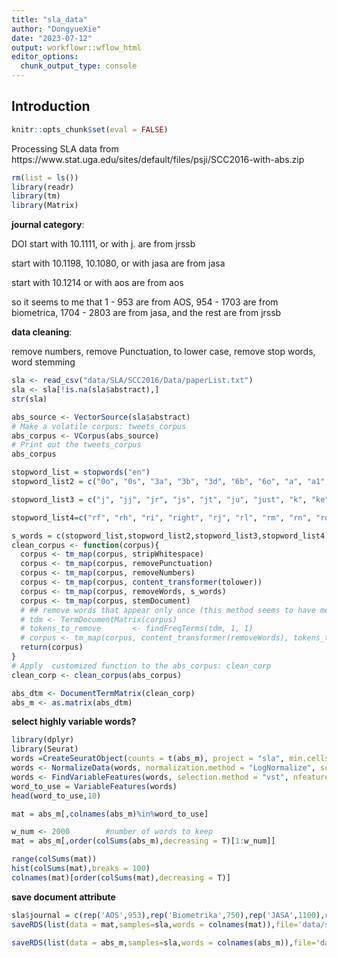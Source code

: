 ```yaml
---
title: "sla_data"
author: "DongyueXie"
date: "2023-07-12"
output: workflowr::wflow_html
editor_options:
  chunk_output_type: console
---
```


## Introduction

```r
knitr::opts_chunk$set(eval = FALSE)
```

Processing SLA data from https://www.stat.uga.edu/sites/default/files/psji/SCC2016-with-abs.zip

```r
rm(list = ls())
library(readr)
library(tm)
library(Matrix)
```

**journal category**:

DOI start with 10.1111, or with j. are from jrssb

start with 10.1198, 10.1080, or with jasa are from jasa

start with 10.1214 or with aos are from aos

so it seems to me that 1 - 953 are from AOS, 954 - 1703 are from biometrica, 1704 - 2803 are from jasa, and the rest are from jrssb

**data cleaning**:

remove numbers, remove Punctuation, to lower case, remove stop words, word stemming 

```r
sla <- read_csv("data/SLA/SCC2016/Data/paperList.txt")
sla <- sla[!is.na(sla$abstract),]
str(sla)

abs_source <- VectorSource(sla$abstract)
# Make a volatile corpus: tweets_corpus
abs_corpus <- VCorpus(abs_source)
# Print out the tweets_corpus
abs_corpus

stopword_list = stopwords("en")
stopword_list2 = c("0o", "0s", "3a", "3b", "3d", "6b", "6o", "a", "a1", "a2", "a3", "a4", "ab", "able", "about", "above", "abst", "ac", "accordance", "according", "accordingly", "across", "act", "actually", "ad", "added", "adj", "ae", "af", "affected", "affecting", "affects", "after", "afterwards", "ag", "again", "against", "ah", "ain", "ain't", "aj", "al", "all", "allow", "allows", "almost", "alone", "along", "already", "also", "although", "always", "am", "among", "amongst", "amoungst", "amount", "an", "and", "announce", "another", "any", "anybody", "anyhow", "anymore", "anyone", "anything", "anyway", "anyways", "anywhere", "ao", "ap", "apart", "apparently", "appear", "appreciate", "appropriate", "approximately", "ar", "are", "aren", "arent", "aren't", "arise", "around", "as", "a's", "aside", "ask", "asking", "associated", "at", "au", "auth", "av", "available", "aw", "away", "awfully", "ax", "ay", "az", "b", "b1", "b2", "b3", "ba", "back", "bc", "bd", "be", "became", "because", "become", "becomes", "becoming", "been", "before", "beforehand", "begin", "beginning", "beginnings", "begins", "behind", "being", "believe", "below", "beside", "besides", "best", "better", "between", "beyond", "bi", "bill", "biol", "bj", "bk", "bl", "bn", "both", "bottom", "bp", "br", "brief", "briefly", "bs", "bt", "bu", "but", "bx", "by", "c", "c1", "c2", "c3", "ca", "call", "came", "can", "cannot", "cant", "can't", "cause", "causes", "cc", "cd", "ce", "certain", "certainly", "cf", "cg", "ch", "changes", "ci", "cit", "cj", "cl", "clearly", "cm", "c'mon", "cn", "co", "com", "come", "comes", "con", "concerning", "consequently", "consider", "considering", "contain", "containing", "contains", "corresponding", "could", "couldn", "couldnt", "couldn't", "course", "cp", "cq", "cr", "cry", "cs", "c's", "ct", "cu", "currently", "cv", "cx", "cy", "cz", "d", "d2", "da", "date", "dc", "dd", "de", "definitely", "describe", "described", "despite", "detail", "df", "di", "did", "didn", "didn't", "different", "dj", "dk", "dl", "do", "does", "doesn", "doesn't", "doing", "don", "done", "don't", "down", "downwards", "dp", "dr", "ds", "dt", "du", "due", "during", "dx", "dy", "e", "e2", "e3", "ea", "each", "ec", "ed", "edu", "ee", "ef", "effect", "eg", "ei", "eight", "eighty", "either", "ej", "el", "eleven", "else", "elsewhere", "em", "empty", "en", "end", "ending", "enough", "entirely", "eo", "ep", "eq", "er", "es", "especially", "est", "et", "et-al", "etc", "eu", "ev", "even", "ever", "every", "everybody", "everyone", "everything", "everywhere", "ex", "exactly", "example", "except", "ey", "f", "f2", "fa", "far", "fc", "few", "ff", "fi", "fifteen", "fifth", "fify", "fill", "find", "fire", "first", "five", "fix", "fj", "fl", "fn", "fo", "followed", "following", "follows", "for", "former", "formerly", "forth", "forty", "found", "four", "fr", "from", "front", "fs", "ft", "fu", "full", "further", "furthermore", "fy", "g", "ga", "gave", "ge", "get", "gets", "getting", "gi", "give", "given", "gives", "giving", "gj", "gl", "go", "goes", "going", "gone", "got", "gotten", "gr", "greetings", "gs", "gy", "h", "h2", "h3", "had", "hadn", "hadn't", "happens", "hardly", "has", "hasn", "hasnt", "hasn't", "have", "haven", "haven't", "having", "he", "hed", "he'd", "he'll", "hello", "help", "hence", "her", "here", "hereafter", "hereby", "herein", "heres", "here's", "hereupon", "hers", "herself", "hes", "he's", "hh", "hi", "hid", "him", "himself", "his", "hither", "hj", "ho", "home", "hopefully", "how", "howbeit", "however", "how's", "hr", "hs", "http", "hu", "hundred", "hy", "i", "i2", "i3", "i4", "i6", "i7", "i8", "ia", "ib", "ibid", "ic", "id", "i'd", "ie", "if", "ig", "ignored", "ih", "ii", "ij", "il", "i'll", "im", "i'm", "immediate", "immediately", "importance", "important", "in", "inasmuch", "inc", "indeed", "index", "indicate", "indicated", "indicates", "information", "inner", "insofar", "instead", "interest", "into", "invention", "inward", "io", "ip", "iq", "ir", "is", "isn", "isn't", "it", "itd", "it'd", "it'll", "its", "it's", "itself", "iv", "i've", "ix", "iy", "iz")

stopword_list3 = c("j", "jj", "jr", "js", "jt", "ju", "just", "k", "ke", "keep", "keeps", "kept", "kg", "kj", "km", "know", "known", "knows", "ko", "l", "l2", "la", "largely", "last", "lately", "later", "latter", "latterly", "lb", "lc", "le", "least", "les", "less", "lest", "let", "lets", "let's", "lf", "like", "liked", "likely", "line", "little", "lj", "ll", "ll", "ln", "lo", "look", "looking", "looks", "los", "lr", "ls", "lt", "ltd", "m", "m2", "ma", "made", "mainly", "make", "makes", "many", "may", "maybe", "me", "mean", "means", "meantime", "meanwhile", "merely", "mg", "might", "mightn", "mightn't", "mill", "million", "mine", "miss", "ml", "mn", "mo", "more", "moreover", "most", "mostly", "move", "mr", "mrs", "ms", "mt", "mu", "much", "mug", "must", "mustn", "mustn't", "my", "myself", "n", "n2", "na", "name", "namely", "nay", "nc", "nd", "ne", "near", "nearly", "necessarily", "necessary", "need", "needn", "needn't", "needs", "neither", "never", "nevertheless", "new", "next", "ng", "ni", "nine", "ninety", "nj", "nl", "nn", "no", "nobody", "non", "none", "nonetheless", "noone", "nor", "normally", "nos", "not", "noted", "nothing", "novel", "now", "nowhere", "nr", "ns", "nt", "ny", "o", "oa", "ob", "obtain", "obtained", "obviously", "oc", "od", "of", "off", "often", "og", "oh", "oi", "oj", "ok", "okay", "ol", "old", "om", "omitted", "on", "once", "one", "ones", "only", "onto", "oo", "op", "oq", "or", "ord", "os", "ot", "other", "others", "otherwise", "ou", "ought", "our", "ours", "ourselves", "out", "outside", "over", "overall", "ow", "owing", "own", "ox", "oz", "p", "p1", "p2", "p3", "page", "pagecount", "pages", "par", "part", "particular", "particularly", "pas", "past", "pc", "pd", "pe", "per", "perhaps", "pf", "ph", "pi", "pj", "pk", "pl", "placed", "please", "plus", "pm", "pn", "po", "poorly", "possible", "possibly", "potentially", "pp", "pq", "pr", "predominantly", "present", "presumably", "previously", "primarily", "probably", "promptly", "proud", "provides", "ps", "pt", "pu", "put", "py", "q", "qj", "qu", "que", "quickly", "quite", "qv", "r", "r2", "ra", "ran", "rather", "rc", "rd", "re", "readily", "really", "reasonably", "recent", "recently", "ref", "refs", "regarding", "regardless", "regards", "related", "relatively", "research", "research-articl", "respectively", "resulted", "resulting", "results")

stopword_list4=c("rf", "rh", "ri", "right", "rj", "rl", "rm", "rn", "ro", "rq", "rr", "rs", "rt", "ru", "run", "rv", "ry", "s", "s2", "sa", "said", "same", "saw", "say", "saying", "says", "sc", "sd", "se", "sec", "second", "secondly", "section", "see", "seeing", "seem", "seemed", "seeming", "seems", "seen", "self", "selves", "sensible", "sent", "serious", "seriously", "seven", "several", "sf", "shall", "shan", "shan't", "she", "shed", "she'd", "she'll", "shes", "she's", "should", "shouldn", "shouldn't", "should've", "show", "showed", "shown", "showns", "shows", "si", "side", "significant", "significantly", "similar", "similarly", "since", "sincere", "six", "sixty", "sj", "sl", "slightly", "sm", "sn", "so", "some", "somebody", "somehow", "someone", "somethan", "something", "sometime", "sometimes", "somewhat", "somewhere", "soon", "sorry", "sp", "specifically", "specified", "specify", "specifying", "sq", "sr", "ss", "st", "still", "stop", "strongly", "sub", "substantially", "successfully", "such", "sufficiently", "suggest", "sup", "sure", "sy", "system", "sz", "t", "t1", "t2", "t3", "take", "taken", "taking", "tb", "tc", "td", "te", "tell", "ten", "tends", "tf", "th", "than", "thank", "thanks", "thanx", "that", "that'll", "thats", "that's", "that've", "the", "their", "theirs", "them", "themselves", "then", "thence", "there", "thereafter", "thereby", "thered", "therefore", "therein", "there'll", "thereof", "therere", "theres", "there's", "thereto", "thereupon", "there've", "these", "they", "theyd", "they'd", "they'll", "theyre", "they're", "they've", "thickv", "thin", "think", "third", "this", "thorough", "thoroughly", "those", "thou", "though", "thoughh", "thousand", "three", "throug", "through", "throughout", "thru", "thus", "ti", "til", "tip", "tj", "tl", "tm", "tn", "to", "together", "too", "took", "top", "toward", "towards", "tp", "tq", "tr", "tried", "tries", "truly", "try", "trying", "ts", "t's", "tt", "tv", "twelve", "twenty", "twice", "two", "tx", "u", "u201d", "ue", "ui", "uj", "uk", "um", "un", "under", "unfortunately", "unless", "unlike", "unlikely", "until", "unto", "uo", "up", "upon", "ups", "ur", "us", "use", "used", "useful", "usefully", "usefulness", "uses", "using", "usually", "ut", "v", "va", "value", "various", "vd", "ve", "ve", "very", "via", "viz", "vj", "vo", "vol", "vols", "volumtype", "vq", "vs", "vt", "vu", "w", "wa", "want", "wants", "was", "wasn", "wasnt", "wasn't", "way", "we", "wed", "we'd", "welcome", "well", "we'll", "well-b", "went", "were", "we're", "weren", "werent", "weren't", "we've", "what", "whatever", "what'll", "whats", "what's", "when", "whence", "whenever", "when's", "where", "whereafter", "whereas", "whereby", "wherein", "wheres", "where's", "whereupon", "wherever", "whether", "which", "while", "whim", "whither", "who", "whod", "whoever", "whole", "who'll", "whom", "whomever", "whos", "who's", "whose", "why", "why's", "wi", "widely", "will", "willing", "wish", "with", "within", "without", "wo", "won", "wonder", "wont", "won't", "words", "world", "would", "wouldn", "wouldnt", "wouldn't", "www", "x", "x1", "x2", "x3", "xf", "xi", "xj", "xk", "xl", "xn", "xo", "xs", "xt", "xv", "xx", "y", "y2", "yes", "yet", "yj", "yl", "you", "youd", "you'd", "you'll", "your", "youre", "you're", "yours", "yourself", "yourselves", "you've", "yr", "ys", "yt", "z", "zero", "zi", "zz")

s_words = c(stopword_list,stopword_list2,stopword_list3,stopword_list4)
clean_corpus <- function(corpus){
  corpus <- tm_map(corpus, stripWhitespace)
  corpus <- tm_map(corpus, removePunctuation)
  corpus <- tm_map(corpus, removeNumbers) 
  corpus <- tm_map(corpus, content_transformer(tolower))
  corpus <- tm_map(corpus, removeWords, s_words)
  corpus <- tm_map(corpus, stemDocument)
  # ## remove words that appear only once (this method seems to have memory issue?)
  # tdm <- TermDocumentMatrix(corpus)
  # tokens_to_remove       <- findFreqTerms(tdm, 1, 1)
  # corpus <- tm_map(corpus, content_transformer(removeWords), tokens_to_remove[1:5000])
  return(corpus)
}
# Apply  customized function to the abs_corpus: clean_corp
clean_corp <- clean_corpus(abs_corpus)
```

```r
abs_dtm <- DocumentTermMatrix(clean_corp)
abs_m <- as.matrix(abs_dtm)
```

**select highly variable words?**

```r
library(dplyr)
library(Seurat)
words =CreateSeuratObject(counts = t(abs_m), project = "sla", min.cells = 10, min.features = 10)
words <- NormalizeData(words, normalization.method = "LogNormalize", scale.factor = 10000)
words <- FindVariableFeatures(words, selection.method = "vst", nfeatures = 2000)
word_to_use = VariableFeatures(words)
head(word_to_use,10)
```

```r
mat = abs_m[,colnames(abs_m)%in%word_to_use]
```


```r
w_num <- 2000        #number of words to keep
mat = abs_m[,order(colSums(abs_m),decreasing = T)[1:w_num]]
```

```r
range(colSums(mat))
hist(colSums(mat),breaks = 100)
colnames(mat)[order(colSums(mat),decreasing = T)]
```


**save document attribute**

```r
sla$journal = c(rep('AOS',953),rep('Biometrika',750),rep('JASA',1100),rep('JRSSB',404))
saveRDS(list(data = mat,samples=sla,words = colnames(mat)),file='data/sla_2000.rds')
```


```r
saveRDS(list(data = abs_m,samples=sla,words = colnames(abs_m)),file='data/sla_full.rds')
```

